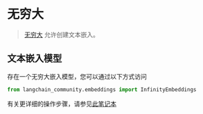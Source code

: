 # 无穷大

>[无穷大](https://github.com/michaelfeil/infinity) 允许创建文本嵌入。

## 文本嵌入模型

存在一个无穷大嵌入模型，您可以通过以下方式访问
```python
from langchain_community.embeddings import InfinityEmbeddings
```
有关更详细的操作步骤，请参见[此笔记本](/docs/integrations/text_embedding/infinity)
